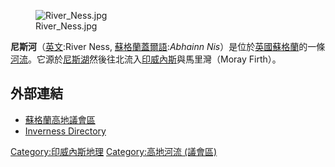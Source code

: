{{Infobox River
  | river_name      = 尼斯河
  | image_name      = River Ness from Inverness Castle.jpg
  | image_size      =
  | caption         = 從印威內
點俯瞰尼斯河
  | origin          = [[尼斯湖|尼斯湖]]
  | mouth           = 馬里灣(Moray Firth)
  | basin= [[英國|英國]]
  | length          = {{convert|12|km|mi|0}}
  | elevation       
  | discharge       = 300 m³/s
  | watershed       = 1850 km²
}}

[[Image:River_Ness.jpg|thumb]]

'''尼斯河'''（[[英文|英文]]:River Ness, [[蘇格蘭蓋爾語|蘇格蘭蓋爾語]]:''Abhainn Nis''）是位於[[英國|英國]][[蘇格蘭|蘇格蘭]]的一條[[河流|河流]]。它源於[[尼斯湖|尼斯湖]]然後往北流入[[印威內斯|印威內斯]]與馬里灣（Moray Firth）。

==外部連結==
*[http://www.inverness-scotland.com/ 蘇格蘭高地議會區] {{Wayback|url=http://www.inverness-scotland.com/ |date=20110428164245 }}
*[http://www.invernessdirectory.com Inverness Directory] {{Wayback|url=http://www.invernessdirectory.com/ |date=20161028055712 }}

[[Category:印威內斯地理|Category:印威內斯地理]]
[[Category:高地河流_(議會區)|Category:高地河流 (議會區)]]